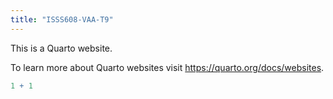 ```yaml
---
title: "ISSS608-VAA-T9"
---
```


This is a Quarto website.

To learn more about Quarto websites visit <https://quarto.org/docs/websites>.

```r
1 + 1
```
